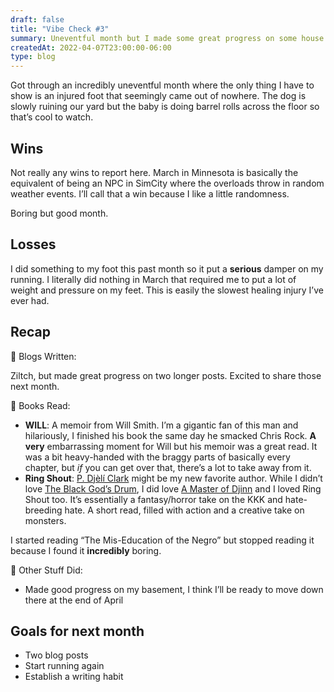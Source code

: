 ```yaml
---
draft: false
title: "Vibe Check #3"
summary: Uneventful month but I made some great progress on some house projects.
createdAt: 2022-04-07T23:00:00-06:00
type: blog
---
```


Got through an incredibly uneventful month where the only thing I have to show is an injured foot that seemingly came out of nowhere. The dog is slowly ruining our yard but the baby is doing barrel rolls across the floor so that’s cool to watch.

## Wins

Not really any wins to report here. March in Minnesota is basically the equivalent of being an NPC in SimCity where the overloads throw in random weather events. I’ll call that a win because I like a little randomness.

Boring but good month.

## Losses

I did something to my foot this past month so it put a **serious** damper on my running. I literally did nothing in March that required me to put a lot of weight and pressure on my feet. This is easily the slowest healing injury I’ve ever had.

## Recap

📜 Blogs Written:

Ziltch, but made great progress on two longer posts. Excited to share those next month.

📖 Books Read:

- **WILL**: A memoir from Will Smith. I’m a gigantic fan of this man and hilariously, I finished his book the same day he smacked Chris Rock. **A very** embarrassing moment for Will but his memoir was a great read. It was a bit heavy-handed with the braggy parts of basically every chapter, but _if_ you can get over that, there’s a lot to take away from it.
- **Ring Shout**: [P. Djèlí Clark](https://www.google.com/search?client=firefox-b-1-d&sxsrf=APq-WBt8Lzi0m6x1_7hvst1ZHUXGZI4gGA:1649473759694&q=P.+Dj%C3%A8l%C3%AD+Clark&stick=H4sIAAAAAAAAAOPgE-LVT9c3NMwyTCrLyCnPVoJyDQory83TSrRkspOt9JPy87P1y4syS0pS8-LL84uyrRJLSzLyixaxCgToKbhkHV6Rc3itgnNOYlH2DlbGXexMHAwAVLZ7-VkAAAA&sa=X&ved=2ahUKEwjZ8ozMgIb3AhVaG80KHazMBoAQmxMoAXoECGQQAw) might be my new favorite author. While I didn’t love [The Black God’s Drum](https://www.goodreads.com/book/show/38118138-the-black-god-s-drums), I did love [A Master of Djinn](https://traekwells.com/bookshelf/a-master-of-djinn) and I loved Ring Shout too. It’s essentially a fantasy/horror take on the KKK and hate-breeding hate. A short read, filled with action and a creative take on monsters.

I started reading “The Mis-Education of the Negro” but stopped reading it because I found it **incredibly** boring.

🐜 Other Stuff Did:

- Made good progress on my basement, I think I’ll be ready to move down there at the end of April

## Goals for next month

- Two blog posts
- Start running again
- Establish a writing habit
